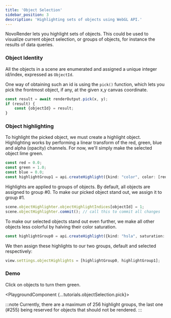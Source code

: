 ```yaml
---
title: 'Object Selection'
sidebar_position: 3
description: 'Highlighting sets of objects using WebGL API.'
---
```



NovoRender lets you highlight sets of objects.
This could be used to visualize current object selection, or groups of objects, for instance the results of data queries.

### Object Identity

All the objects in a scene are enumerated and assigned a unique integer id/index, expressed as `ObjectId`.

One way of obtaining such an id is using the `pick()` function, which lets you pick the frontmost object, if any, at the given x,y canvas coordinate.

```typescript
const result = await renderOutput.pick(x, y);
if (result) {
    const {objectId} = result;
}
```

### Object highlighting

To highlight the picked object, we must create a highlight object.
Highlighting works by performing a linear transform of the red, green, blue and alpha (opacity) channels.
For now, we'll simply make the selected object lime green.

```typescript
const red = 0.0;
const green = 1.0;
const blue = 0.0;
const highlightGroup1 = api.createHighlight({kind: "color", color: [red,green,blue]});
```

Highlights are applied to groups of objects.
By default, all objects are assigned to group #0.
To make our picked object stand out, we assign it to group #1.

```typescript
scene.objectHighlighter.objectHighlightIndices[objectId] = 1;
scene.objectHighlighter.commit(); // call this to commit all changes
```

To make our selected objects stand out even further, we make all other objects less colorful by halving their color saturation.

```typescript
const highlightGroup0 = api.createHighlight({kind: "hsla", saturation: 0.5});
```

We then assign these highlights to our two groups, default and selected respectively:

```typescript
view.settings.objectHighlights = [highlightGroup0, highlightGroup1];
```

### Demo

Click on objects to turn them green.

<PlaygroundComponent {...tutorials.objectSelection.pick}></PlaygroundComponent>

:::note
Currently, there are a maximum of 256 highlight groups, the last one (#255) being reserved for objects that should not be rendered.
:::
